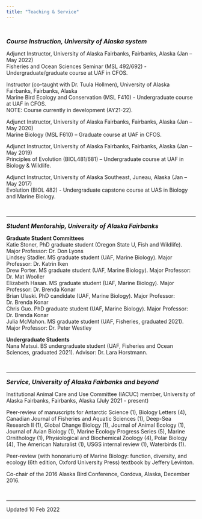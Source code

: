 ```yaml
---
title: "Teaching & Service"
---
```

<p>&nbsp;</p>
<font size="3"><b><i>Course Instruction, University of Alaska system</b></i></font>
<p>Adjunct Instructor, University of Alaska Fairbanks, Fairbanks, Alaska (Jan – May 2022)
<br>Fisheries and Ocean Sciences Seminar (MSL 492/692) - Undergraduate/graduate course at UAF in CFOS.
<p>Instructor (co-taught with Dr. Tuula Hollmen), University of Alaska Fairbanks, Fairbanks, Alaska
<br>Marine Bird Ecology and Conservation (MSL F410) - Undergraduate course at UAF in CFOS.
<br>NOTE: Course currently in development (AY21-22).
<p>Adjunct Instructor, University of Alaska Fairbanks, Fairbanks, Alaska (Jan – May 2020)
<br>Marine Biology (MSL F610) – Graduate course at UAF in CFOS.
<p>Adjunct Instructor, University of Alaska Fairbanks, Fairbanks, Alaska (Jan – May 2019)
<br>Principles of Evolution (BIOL481/681) – Undergraduate course at UAF in Biology & Wildlife.
<p>Adjunct Instructor, University of Alaska Southeast, Juneau, Alaska (Jan – May 2017)
<br>Evolution (BIOL 482) - Undergraduate capstone course at UAS in Biology and Marine Biology.
<p>&nbsp;</p>
<HR>
<font size="3"><b><i>Student Mentorship, University of Alaska Fairbanks</b></i></font>

**Graduate Student Committees**
<br>Katie Stoner, PhD graduate student (Oregon State U, Fish and Wildlife). Major Professor: Dr. Don Lyons
<br>Lindsey Stadler. MS graduate student (UAF, Marine Biology). Major Professor: Dr. Katrin Iken
<br>Drew Porter. MS graduate student (UAF, Marine Biology). Major Professor: Dr. Mat Wooller
<br>Elizabeth Hasan. MS graduate student (UAF, Marine Biology). Major Professor: Dr. Brenda Konar
<br>Brian Ulaski. PhD candidate (UAF, Marine Biology). Major Professor: Dr. Brenda Konar
<br>Chris Guo. PhD graduate student (UAF, Marine Biology). Major Professor: Dr. Brenda Konar
<br>Julia McMahon. MS graduate student (UAF, Fisheries, graduated 2021). Major Professor: Dr. Peter Westley

**Undergraduate Students**
<br>Nana Matsui. BS undergraduate student (UAF, Fisheries and Ocean Sciences, graduated 2021). Advisor: Dr. Lara Horstmann.
<p>&nbsp;</p>
<HR>
<font size="3"><b><i>Service, University of Alaska Fairbanks and beyond</b></i></font>

Institutional Animal Care and Use Committee (IACUC) member, University of Alaska Fairbanks, Fairbanks, Alaska (July 2021 - present)

Peer-review of manuscripts for Antarctic Science (1), Biology Letters (4), Canadian Journal of Fisheries and Aquatic Sciences (1), Deep-Sea Research II (1), Global Change Biology (1), Journal of Animal Ecology (1), Journal of Avian Biology (1), Marine Ecology Progress Series (5), Marine Ornithology (1), Physiological and Biochemical Zoology (4), Polar Biology (4), The American Naturalist (1), USGS internal review (1), Waterbirds (1).

Peer-review (with honorarium) of Marine Biology: function, diversity, and ecology (6th edition, Oxford University Press) textbook by Jeffery Levinton.

Co-chair of the 2016 Alaska Bird Conference, Cordova, Alaska, December 2016.
<p>&nbsp;</p>
<HR>
Updated 10 Feb 2022